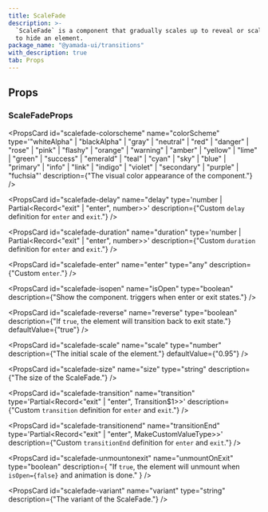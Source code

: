 ```yaml
---
title: ScaleFade
description: >-
  `ScaleFade` is a component that gradually scales up to reveal or scales down
  to hide an element.
package_name: "@yamada-ui/transitions"
with_description: true
tab: Props
---
```


## Props

### ScaleFadeProps

<PropsCard
  id="scalefade-as"
  name="as"
  type='"symbol" | "object" | "clipPath" | "filter" | "mask" | "marker" | "text" | "g" | "p" | "big" | "link" | "small" | "sub" | "sup" | "style" | "animate" | "div" | "a" | "abbr" | "address" | ... 148 more ... | "textPath"'
/>

<PropsCard
  id="scalefade-colorscheme"
  name="colorScheme"
  type='"whiteAlpha" | "blackAlpha" | "gray" | "neutral" | "red" | "danger" | "rose" | "pink" | "flashy" | "orange" | "warning" | "amber" | "yellow" | "lime" | "green" | "success" | "emerald" | "teal" | "cyan" | "sky" | "blue" | "primary" | "info" | "link" | "indigo" | "violet" | "secondary" | "purple" | "fuchsia"'
  description={"The visual color appearance of the component."}
/>

<PropsCard
  id="scalefade-delay"
  name="delay"
  type='number | Partial<Record<"exit" | "enter", number>>'
  description={"Custom `delay` definition for `enter` and `exit`."}
/>

<PropsCard
  id="scalefade-duration"
  name="duration"
  type='number | Partial<Record<"exit" | "enter", number>>'
  description={"Custom `duration` definition for `enter` and `exit`."}
/>

<PropsCard
  id="scalefade-enter"
  name="enter"
  type="any"
  description={"Custom `enter`."}
/>

<PropsCard
  id="scalefade-isopen"
  name="isOpen"
  type="boolean"
  description={"Show the component. triggers when enter or exit states."}
/>

<PropsCard
  id="scalefade-reverse"
  name="reverse"
  type="boolean"
  description={"If `true`, the element will transition back to exit state."}
  defaultValue={"true"}
/>

<PropsCard
  id="scalefade-scale"
  name="scale"
  type="number"
  description={"The initial scale of the element."}
  defaultValue={"0.95"}
/>

<PropsCard
  id="scalefade-size"
  name="size"
  type="string"
  description={"The size of the ScaleFade."}
/>

<PropsCard
  id="scalefade-transition"
  name="transition"
  type='Partial<Record<"exit" | "enter", Transition$1>>'
  description={"Custom `transition` definition for `enter` and `exit`."}
/>

<PropsCard
  id="scalefade-transitionend"
  name="transitionEnd"
  type='Partial<Record<"exit" | "enter", MakeCustomValueType<TargetProperties>>>'
  description={"Custom `transitionEnd` definition for `enter` and `exit`."}
/>

<PropsCard
  id="scalefade-unmountonexit"
  name="unmountOnExit"
  type="boolean"
  description={
    "If `true`, the element will unmount when `isOpen={false}` and animation is done."
  }
/>

<PropsCard
  id="scalefade-variant"
  name="variant"
  type="string"
  description={"The variant of the ScaleFade."}
/>
